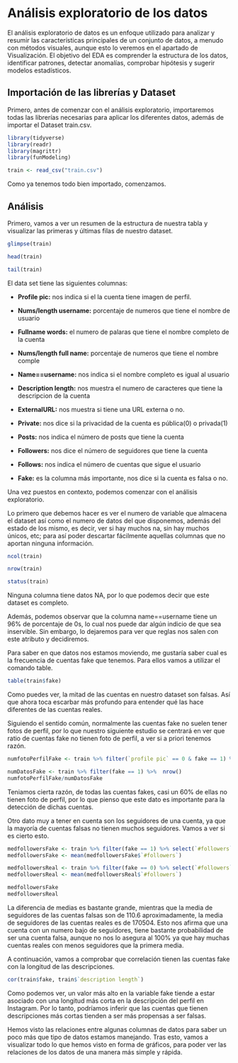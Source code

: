 # Análisis exploratorio de los datos

El análisis exploratorio de datos es un enfoque utilizado para analizar y resumir las características principales de un conjunto de datos, a menudo con métodos visuales, aunque esto lo veremos en el apartado de Visualización. El objetivo del EDA es comprender la estructura de los datos, identificar patrones, detectar anomalías, comprobar hipótesis y sugerir modelos estadísticos.

## Importación de las librerías y Dataset

Primero, antes de comenzar con el análisis exploratorio, importaremos todas las librerías necesarias para aplicar los diferentes datos, además de importar el Dataset train.csv.

```{r}
library(tidyverse)  
library(readr) 
library(magrittr)
library(funModeling)   

train <- read_csv("train.csv")
```

Como ya tenemos todo bien importado, comenzamos.

## Análisis

Primero, vamos a ver un resumen de la estructura de nuestra tabla y visualizar las primeras y últimas filas de nuestro dataset.

```{r}
glimpse(train)
```

```{r}
head(train)
```

```{r}
tail(train)
```

El data set tiene las siguientes columnas:

-   **Profile pic:** nos indica si el la cuenta tiene imagen de perfil.

-   **Nums/length username:** porcentaje de numeros que tiene el nombre de usuario

-   **Fullname words:** el numero de palaras que tiene el nombre completo de la cuenta

-   **Nums/length full name:** porcentaje de numeros que tiene el nombre comple

-   **Name==username:** nos indica si el nombre completo es igual al usuario

-   **Description length:** nos muestra el numero de caracteres que tiene la descripcion de la cuenta

-   **ExternalURL:** nos muestra si tiene una URL externa o no.

-   **Private:** nos dice si la privacidad de la cuenta es pública(0) o privada(1)

-   **Posts:** nos indica el número de posts que tiene la cuenta

-   **Followers:** nos dice el número de seguidores que tiene la cuenta

-   **Follows:** nos indica el número de cuentas que sigue el usuario

-   **Fake:** es la columna más importante, nos dice si la cuenta es falsa o no.

Una vez puestos en contexto, podemos comenzar con el análisis exploratorio.

Lo primero que debemos hacer es ver el numero de variable que almacena el dataset así como el numero de datos del que disponemos, además del estado de los mismo, es decir, ver si hay muchos na, sin hay muchos únicos, etc; para así poder descartar fácilmente aquellas columnas que no aportan ninguna información.

```{r}
ncol(train)
```

```{r}
nrow(train)
```

```{r}
status(train)
```

Ninguna columna tiene datos NA, por lo que podemos decir que este dataset es completo.

Además, podemos observar que la columna name==username tiene un 96% de porcentaje de 0s, lo cual nos puede dar algún indicio de que sea inservible. Sin embargo, lo dejaremos para ver que reglas nos salen con este atributo y decidiremos.

Para saber en que datos nos estamos moviendo, me gustaría saber cual es la frecuencia de cuentas fake que tenemos. Para ellos vamos a utilizar el comando table.

```{r}
table(train$fake)
```

Como puedes ver, la mitad de las cuentas en nuestro dataset son falsas. Así que ahora toca escarbar más profundo para entender qué las hace diferentes de las cuentas reales.

Siguiendo el sentido común, normalmente las cuentas fake no suelen tener fotos de perfil, por lo que nuestro siguiente estudio se centrará en ver que ratio de cuentas fake no tienen foto de perfil, a ver si a priori tenemos razón.

```{r}
numfotoPerfilFake <- train %>% filter(`profile pic` == 0 & fake == 1) %>% nrow()

numDatosFake <- train %>% filter(fake == 1) %>%  nrow()
numfotoPerfilFake/numDatosFake
```

Teniamos cierta razón, de todas las cuentas fakes, casi un 60% de ellas no tienen foto de perfil, por lo que pienso que este dato es importante para la detección de dichas cuentas.

Otro dato muy a tener en cuenta son los seguidores de una cuenta, ya que la mayoría de cuentas falsas no tienen muchos seguidores. Vamos a ver si es cierto esto.

```{r}
medfollowersFake <- train %>% filter(fake == 1) %>% select(`#followers`)
medfollowersFake <- mean(medfollowersFake$`#followers`)

medfollowersReal <- train %>% filter(fake == 0) %>% select(`#followers`)
medfollowersReal <- mean(medfollowersReal$`#followers`)

medfollowersFake
medfollowersReal
```

La diferencia de medias es bastante grande, mientras que la media de seguidores de las cuentas falsas son de 110.6 aproximadamente, la media de seguidores de las cuentas reales es de 170504. Esto nos afirma que una cuenta con un numero bajo de seguidores, tiene bastante probabilidad de ser una cuenta falsa, aunque no nos lo asegura al 100% ya que hay muchas cuentas reales con menos seguidores que la primera media.

A continuación, vamos a comprobar que correlación tienen las cuentas fake con la longitud de las descripciones.

```{r}
cor(train$fake, train$`description length`)
```

Como podemos ver, un valor más alto en la variable fake tiende a estar asociado con una longitud más corta en la descripción del perfil en Instagram. Por lo tanto, podríamos inferir que las cuentas que tienen descripciones más cortas tienden a ser más propensas a ser falsas.

Hemos visto las relaciones entre algunas columnas de datos para saber un poco más que tipo de datos estamos manejando. Tras esto, vamos a visualizar todo lo que hemos visto en forma de gráficos, para poder ver las relaciones de los datos de una manera más simple y rápida.
